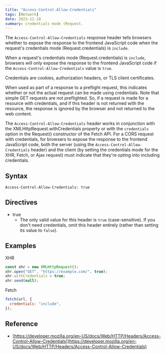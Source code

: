 ```yaml
---
title: "Access-Control-Allow-Credentials"
tags: [Network]
date: 2023-12-10
summary: credentials mode (Request.
---
```


The `Access-Control-Allow-Credentials` response header tells browsers whether to
expose the response to the frontend JavaScript code when the request's
credentials mode (Request.credentials) is `include`.

When a request's credentials mode (Request.credentials) is `include`, browsers
will only expose the response to the frontend JavaScript code if the
`Access-Control-Allow-Credentials` value is `true`.

Credentials are cookies, authorization headers, or TLS client certificates.

When used as part of a response to a preflight request, this indicates whether
or not the actual request can be made using credentials. Note that simple GET
requests are not preflighted. So, if a request is made for a resource with
credentials, and if this header is not returned with the resource, the
response is ignored by the browser and not returned to the web content.

The `Access-Control-Allow-Credentials` header works in conjunction with the
XMLHttpRequest.withCredentials property or with the `credentials` option in the
Request() constructor of the Fetch API. For a CORS request with credentials,
for browsers to expose the response to the frontend JavaScript code, both the
server (using the `Access-Control-Allow-Credentials` header) and the client (by
setting the credentials mode for the XHR, Fetch, or Ajax request) must
indicate that they're opting into including credentials.

## Syntax

```http
Access-Control-Allow-Credentials: true
```

## Directives

- true
  - The only valid value for this header is `true` (case-sensitive). If you don't need credentials, omit this header entirely (rather than setting its value to `false`).

## Examples

XHR

```javascript
const xhr = new XMLHttpRequest();
xhr.open("GET", "https://example.com/", true);
xhr.withCredentials = true;
xhr.send(null);

```

Fetch

```javascript
fetch(url, {
  credentials: "include",
});
```

## Reference

- [https://developer.mozilla.org/en-US/docs/Web/HTTP/Headers/Access-Control-Allow-Credentials](https://developer.mozilla.org/en-US/docs/Web/HTTP/Headers/Access-Control-Allow-Credentials)